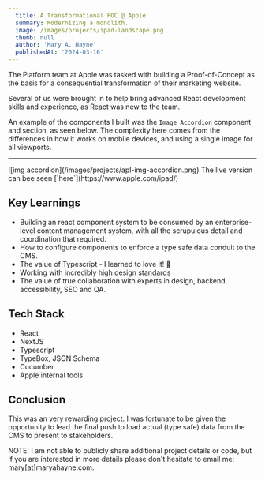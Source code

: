 ```yaml
---
  title: A Transformational POC @ Apple
  summary: Modernizing a monolith.
  image: /images/projects/ipad-landscape.png
  thumb: null
  author: 'Mary A. Hayne'
  publishedAt: '2024-03-16'
---
```


The Platform team at Apple was tasked with building a Proof-of-Concept as the
basis for a consequential transformation of their marketing website.

Several of us were brought in to help bring advanced React development skills
and experience, as React was new to the team.

An example of the components I built was the `Image Accordion` component and
section, as seen below. The complexity here comes from the differences in how it
works on mobile devices, and using a single image for all viewports.

<hr />
![img accordion](/images/projects/apl-img-accordion.png) The live version can
bee seen [`here`](https://www.apple.com/ipad/)

## Key Learnings

- Building an react component system to be consumed by an enterprise-level
  content management system, with all the scrupulous detail and coordination
  that required.
- How to configure components to enforce a type safe data conduit to the CMS.
- The value of Typescript - I learned to love it! 😬
- Working with incredibly high design standards
- The value of true collaboration with experts in design, backend,
  accessibility, SEO and QA.

## Tech Stack

- React
- NextJS
- Typescript
- TypeBox, JSON Schema
- Cucumber
- Apple internal tools

## Conclusion

This was an very rewarding project. I was fortunate to be given the opportunity
to lead the final push to load actual (type safe) data from the CMS to present
to stakeholders.

NOTE: I am not able to publicly share additional project details or code, but if
you are interested in more details please don't hesitate to email me:
mary[at]maryahayne.com.
